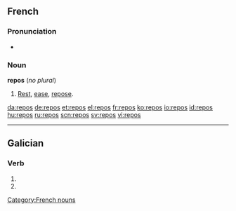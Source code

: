 ==French==

===Pronunciation===
*{{audio|Fr-repos.ogg|audio}}

===Noun===
'''repos''' {{m}} (''no plural'')

# [[rest|Rest]], [[ease]], [[repose]].

[[Category:French nouns]]

[[da:repos]]
[[de:repos]]
[[et:repos]]
[[el:repos]]
[[fr:repos]]
[[ko:repos]]
[[io:repos]]
[[id:repos]]
[[hu:repos]]
[[ru:repos]]
[[scn:repos]]
[[sv:repos]]
[[vi:repos]]

----
==Galician==

===Verb===
{{gl-verb-form}}

# {{conjugation of|[[repoñer#Galician|repoñer]]||2|s|pres|ind}}
# {{conjugation of|[[repór#Galician|repór]]||2|s|pres|ind}}

{{rfc-auto}}